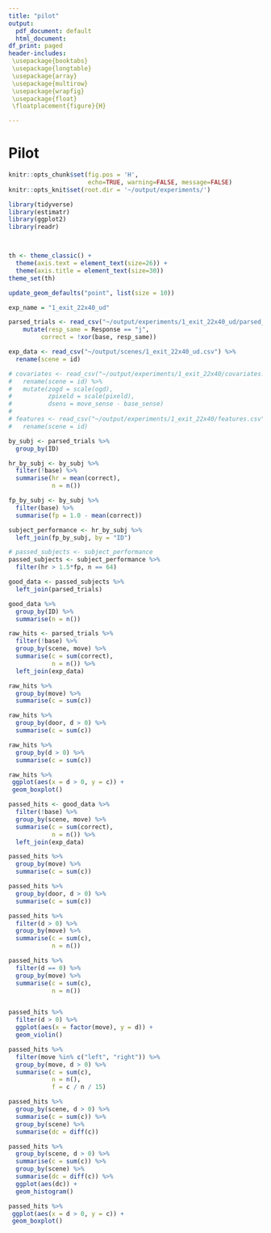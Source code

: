 ```yaml
---
title: "pilot"
output:
  pdf_document: default
  html_document:
df_print: paged
header-includes:
 \usepackage{booktabs}
 \usepackage{longtable}
 \usepackage{array}
 \usepackage{multirow}
 \usepackage{wrapfig}
 \usepackage{float}
 \floatplacement{figure}{H}

---
```


# Pilot

```r
knitr::opts_chunk$set(fig.pos = 'H', 
                      echo=TRUE, warning=FALSE, message=FALSE)
knitr::opts_knit$set(root.dir = '~/output/experiments/')

```



```r
library(tidyverse)
library(estimatr)
library(ggplot2)
library(readr)



th <- theme_classic() +
  theme(axis.text = element_text(size=26)) +
  theme(axis.title = element_text(size=30)) 
theme_set(th)

update_geom_defaults("point", list(size = 10))
```

```r

exp_name = "1_exit_22x40_ud"

parsed_trials <- read_csv("~/output/experiments/1_exit_22x40_ud/parsed_trials.csv") %>%
    mutate(resp_same = Response == "j",
         correct = !xor(base, resp_same))

exp_data <- read_csv("~/output/scenes/1_exit_22x40_ud.csv") %>%
  rename(scene = id)

# covariates <- read_csv("~/output/experiments/1_exit_22x40/covariates.csv")  %>%
#   rename(scene = id) %>%
#   mutate(zogd = scale(ogd),
#          zpixeld = scale(pixeld),
#          dsens = move_sense - base_sense)
# 
# features <- read_csv("~/output/experiments/1_exit_22x40/features.csv")  %>%
#   rename(scene = id)

```
```r
by_subj <- parsed_trials %>%
  group_by(ID)

hr_by_subj <- by_subj %>%
  filter(!base) %>%
  summarise(hr = mean(correct),
            n = n())

fp_by_subj <- by_subj %>%
  filter(base) %>%
  summarise(fp = 1.0 - mean(correct))

subject_performance <- hr_by_subj %>%
  left_join(fp_by_subj, by = "ID")

# passed_subjects <- subject_performance
passed_subjects <- subject_performance %>%
  filter(hr > 1.5*fp, n == 64)

good_data <- passed_subjects %>%
  left_join(parsed_trials)
```
```r
good_data %>%
  group_by(ID) %>%
  summarise(n = n())
```

```r

raw_hits <- parsed_trials %>%
  filter(!base) %>%
  group_by(scene, move) %>%
  summarise(c = sum(correct),
            n = n()) %>%
  left_join(exp_data)

raw_hits %>%
  group_by(move) %>%
  summarise(c = sum(c))

raw_hits %>%
  group_by(door, d > 0) %>%
  summarise(c = sum(c))

raw_hits %>%
  group_by(d > 0) %>%
  summarise(c = sum(c))

```

```r
raw_hits %>%
 ggplot(aes(x = d > 0, y = c)) + 
 geom_boxplot()
```

```r

passed_hits <- good_data %>%
  filter(!base) %>%
  group_by(scene, move) %>%
  summarise(c = sum(correct),
            n = n()) %>%
  left_join(exp_data)

passed_hits %>%
  group_by(move) %>%
  summarise(c = sum(c))

passed_hits %>%
  group_by(door, d > 0) %>%
  summarise(c = sum(c))

passed_hits %>%
  filter(d > 0) %>%
  group_by(move) %>%
  summarise(c = sum(c), 
            n = n()) 

passed_hits %>%
  filter(d == 0) %>%
  group_by(move) %>%
  summarise(c = sum(c), 
            n = n()) 


passed_hits %>%
  filter(d > 0) %>%
  ggplot(aes(x = factor(move), y = d)) +
  geom_violin()

passed_hits %>%
  filter(move %in% c("left", "right")) %>%
  group_by(move, d > 0) %>%
  summarise(c = sum(c), 
            n = n(),
            f = c / n / 15)

passed_hits %>%
  group_by(scene, d > 0) %>%
  summarise(c = sum(c)) %>%
  group_by(scene) %>%
  summarise(dc = diff(c))

passed_hits %>%
  group_by(scene, d > 0) %>%
  summarise(c = sum(c)) %>%
  group_by(scene) %>%
  summarise(dc = diff(c)) %>%
  ggplot(aes(dc)) + 
  geom_histogram()

```

```r
passed_hits %>%
 ggplot(aes(x = d > 0, y = c)) + 
 geom_boxplot()
```


